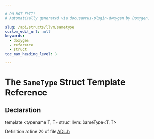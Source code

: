 ```yaml
---

# DO NOT EDIT!
# Automatically generated via docusaurus-plugin-doxygen by Doxygen.

slug: /api/structs/llvm/sametype
custom_edit_url: null
keywords:
  - doxygen
  - reference
  - struct
toc_max_heading_level: 3

---
```





# The `SameType` Struct Template Reference

<DoxygenPage pluginConfig={pluginConfig}>



## Declaration

<CodeBlock>template &lt;typename T, T&gt;
struct llvm::SameType&lt;T, T&gt;</CodeBlock>


Definition at line 20 of file <a href="/docs/api/files/include/include/llvm/include/llvm/adt/adl-h">ADL.h</a>.

</DoxygenPage>
